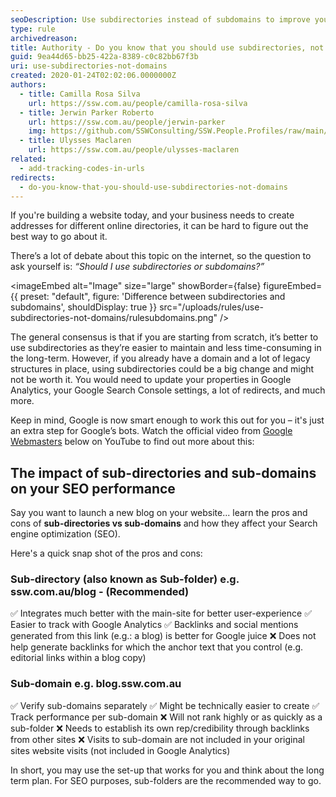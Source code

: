 ```yaml
---
seoDescription: Use subdirectories instead of subdomains to improve your website's search engine optimization (SEO) and user experience. This approach integrates better with your main site, making it easier to track with Google Analytics and generating more backlinks for improved Google juice.
type: rule
archivedreason:
title: Authority - Do you know that you should use subdirectories, not domains?
guid: 9ea44d65-bb25-422a-8389-c0c82bb67f3b
uri: use-subdirectories-not-domains
created: 2020-01-24T02:02:06.0000000Z
authors:
  - title: Camilla Rosa Silva
    url: https://ssw.com.au/people/camilla-rosa-silva
  - title: Jerwin Parker Roberto
    url: https://ssw.com.au/people/jerwin-parker
    img: https://github.com/SSWConsulting/SSW.People.Profiles/raw/main/Jerwin-Parker/Images/Jerwin-Parker-Profile.jpg
  - title: Ulysses Maclaren
    url: https://ssw.com.au/people/ulysses-maclaren
related:
  - add-tracking-codes-in-urls
redirects:
  - do-you-know-that-you-should-use-subdirectories-not-domains
---
```


If you're building a website today, and your business needs to create addresses for different online directories, it can be hard to figure out the best way to go about it.

There’s a lot of debate about this topic on the internet, so the question to ask yourself is: _“Should I use subdirectories or subdomains?”_

<imageEmbed
  alt="Image"
  size="large"
  showBorder={false}
  figureEmbed={{
    preset: "default",
    figure: 'Difference between subdirectories and subdomains',
    shouldDisplay: true
  }}
  src="/uploads/rules/use-subdirectories-not-domains/rulesubdomains.png"
/>

The general consensus is that if you are starting from scratch, it’s better to use subdirectories as they’re easier to maintain and less time-consuming in the long-term. However, if you already have a domain and a lot of legacy structures in place, using subdirectories could be a big change and might not be worth it. You would need to update your properties in Google Analytics, your Google Search Console settings, a lot of redirects, and much more.

Keep in mind, Google is now smart enough to work this out for you – it's just an extra step for Google’s bots. Watch the official video from [Google Webmasters](https://www.youtube.com/user/GoogleWebmasterHelp) below on YouTube to find out more about this:

<youtubeEmbed url="https://www.youtube.com/embed/uJGDyAN9g-g" description="Video: ubdomain or subfolder, which is better for SEO? (2 min)" />

## The impact of sub-directories and sub-domains on your SEO performance

Say you want to launch a new blog on your website... learn the pros and cons of **sub-directories vs sub-domains** and how they affect your Search engine optimization (SEO).

Here's a quick snap shot of the pros and cons:

### Sub-directory (also known as Sub-folder) e.g. ssw.com.au/blog - (Recommended)

✅ Integrates much better with the main-site for better user-experience
✅ Easier to track with Google Analytics
✅ Backlinks and social mentions generated from this link (e.g.: a blog) is better for Google juice
❌ Does not help generate backlinks for which the anchor text that you control (e.g. editorial links within a blog copy)

### Sub-domain e.g. blog.ssw.com.au

✅ Verify sub-domains separately
✅ Might be technically easier to create
✅ Track performance per sub-domain
❌ Will not rank highly or as quickly as a sub-folder
❌ Needs to establish its own rep/credibility through backlinks from other sites
❌ Visits to sub-domain are not included in your original sites website visits (not included in Google Analytics)

In short, you may use the set-up that works for you and think about the long term plan. For SEO purposes, sub-folders are the recommended way to go.